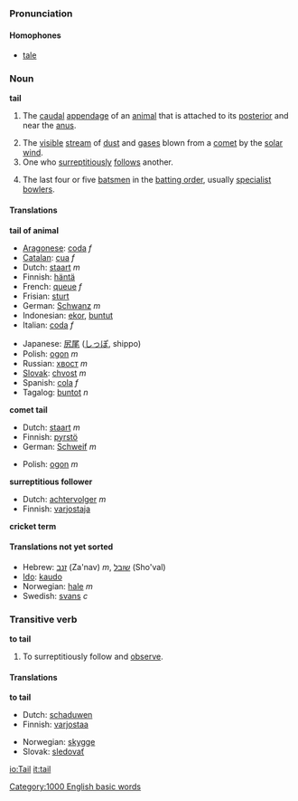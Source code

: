 ===Pronunciation===
====Homophones====
*[[tale]]

===Noun===
'''tail'''

#{{anatomy}} The [[caudal]] [[appendage]] of an [[animal]] that is attached to its [[posterior]] and near the [[anus]].
#The [[visible]] [[stream]] of [[dust]] and [[gas]]es blown from a [[comet]] by the [[solar wind]].
#One who [[surreptitious]]ly [[follow]]s another.
#{{Cricket}} The last four or five [[batsman|batsmen]] in the [[batting order]], usually [[specialist]] [[bowlers]].

====Translations====

<!--DefA-->'''tail of animal'''
{{top}}
<!--languages from A to I go here-->
*[[Aragonese]]: [[coda]] ''f''
*[[Catalan]]: [[cua]] ''f''
*Dutch: [[staart]] ''m''
*Finnish: [[häntä]]
*French: [[queue#French|queue]] ''f''
*Frisian: [[sturt]]
*German: [[Schwanz]] ''m''
*Indonesian: [[ekor]], [[buntut]]
*Italian: [[coda#Italian|coda]] ''f''
{{mid}}
<!--languages from J to Z go here-->
*Japanese: [[尻尾]] ([[しっぽ]], shippo)
*Polish: [[ogon]] ''m''
*Russian: [[хвост]] ''m''
*[[Slovak]]: [[chvost]] ''m''
*Spanish: [[cola]] ''f''
*Tagalog: [[buntot]] ''n''
{{bottom}}

<!--DefB-->'''comet tail'''
{{top}}
<!--languages from A to I go here-->
*Dutch: [[staart]] ''m''
*Finnish: [[pyrstö]]
*German: [[Schweif]] ''m''
{{mid}}
<!--languages from J to Z go here-->
*Polish: [[ogon]] ''m''
{{bottom}}

<!--DefC-->'''surreptitious follower'''
{{top}}
<!--languages from A to I go here-->
*Dutch: [[achtervolger]] ''m''
*Finnish: [[varjostaja]]
{{mid}}
<!--languages from J to Z go here-->
{{bottom}}

<!--DefD-->'''cricket term'''
{{top}}
<!--languages from A to I go here-->
{{mid}}
<!--languages from J to Z go here-->
{{bottom}}

====Translations not yet sorted====
*Hebrew: [[זנב]] (Za'nav) ''m'', [[שובל]] (Sho'val)
*[[Ido]]: [[kaudo]]
*Norwegian: [[hale]] ''m''
*Swedish: [[svans]] ''c''

===Transitive verb===
'''to tail'''

#To surreptitiously follow and [[observe]].

====Translations====
<!--DefA-->'''to tail'''
{{top}}
<!--languages from A to I go here-->
*Dutch: [[schaduwen]]
*Finnish: [[varjostaa]]
{{mid}}
<!--languages from J to Z go here-->
*Norwegian: [[skygge]]
*Slovak: [[sledovať]]
{{bottom}}

[[Category:1000 English basic words]]

[[io:Tail]]
[[it:tail]]